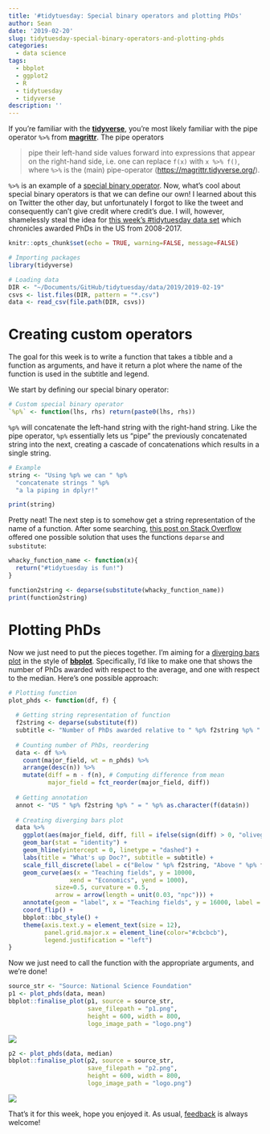 ```yaml
---
title: '#tidytuesday: Special binary operators and plotting PhDs'
author: Sean
date: '2019-02-20'
slug: tidytuesday-special-binary-operators-and-plotting-phds
categories:
  - data science
tags:
  - bbplot
  - ggplot2
  - R
  - tidytuesday
  - tidyverse
description: ''
---
```


If you're familiar with the [**tidyverse**](https://www.tidyverse.org/), you're most likely familiar with the pipe operator `%>%` from [**magrittr**](https://magrittr.tidyverse.org/). The pipe operators

> pipe their left-hand side values forward into expressions that appear on the right-hand side, i.e. one can replace `f(x)` with `x %>% f()`, where `%>%` is the (main) pipe-operator ([https://magrittr.tidyverse.org/](https://magrittr.tidyverse.org/)).

`%>%` is an example of a [special binary operator](https://cran.r-project.org/doc/manuals/R-lang.html#Operators). Now, what's cool about special binary operators is that we can define our own! I learned about this on Twitter the other day, but unfortunately I forgot to like the tweet and consequently can't give credit where credit's due. I will, however, shamelessly steal the idea for [this week's #tidytuesday data set](https://github.com/rfordatascience/tidytuesday/tree/master/data/2019/2019-02-19) which chronicles awarded PhDs in the US from 2008-2017.

```r
knitr::opts_chunk$set(echo = TRUE, warning=FALSE, message=FALSE)
```

```r
# Importing packages
library(tidyverse)

# Loading data
DIR <- "~/Documents/GitHub/tidytuesday/data/2019/2019-02-19"
csvs <- list.files(DIR, pattern = "*.csv")
data <- read_csv(file.path(DIR, csvs))
```


# Creating custom operators

The goal for this week is to write a function that takes a tibble and a function as arguments, and have it return a plot where the name of the function is used in the subtitle and legend. 

We start by defining our special binary operator:

```r
# Custom special binary operator
`%p%` <- function(lhs, rhs) return(paste0(lhs, rhs))
```

`%p%` will concatenate the left-hand string with the right-hand string. Like the pipe operator, `%p%` essentially lets us "pipe" the previously concatenated string into the next, creating a cascade of concatenations which results in a single string.

```r
# Example
string <- "Using %p% we can " %p% 
  "concatenate strings " %p% 
  "a la piping in dplyr!"

print(string)
```

Pretty neat! The next step is to somehow get a string representation of the name of a function. After some searching, [this post on Stack Overflow](https://stackoverflow.com/questions/1567718/getting-a-function-name-as-a-string) offered one possible solution that uses the functions `deparse` and `substitute`:

```r
whacky_function_name <- function(x){
  return("#tidytuesday is fun!")
}

function2string <- deparse(substitute(whacky_function_name))
print(function2string)
```

# Plotting PhDs

Now we just need to put the pieces together. I'm aiming for a [diverging bars plot](http://r-statistics.co/Top50-Ggplot2-Visualizations-MasterList-R-Code.html#Diverging%20Bars) in the style of [**bbplot**](https://github.com/bbc/bbplot). Specifically, I'd like to make one that shows the number of PhDs awarded with respect to the average, and one with respect to the median. Here's one possible approach:

```r
# Plotting function
plot_phds <- function(df, f) {
  
  # Getting string representation of function
  f2string <- deparse(substitute(f)) 
  subtitle <- "Number of PhDs awarded relative to " %p% f2string %p% " (2008-2017)"
  
  # Counting number of PhDs, reordering
  data <- df %>% 
    count(major_field, wt = n_phds) %>% 
    arrange(desc(n)) %>%
    mutate(diff = n - f(n), # Computing difference from mean
           major_field = fct_reorder(major_field, diff)) 
  
  # Getting annotation
  annot <- "US " %p% f2string %p% " = " %p% as.character(f(data$n))
  
  # Creating diverging bars plot
  data %>% 
    ggplot(aes(major_field, diff, fill = ifelse(sign(diff) > 0, "olivegreen", "firebrickred"))) + 
    geom_bar(stat = "identity") +
    geom_hline(yintercept = 0, linetype = "dashed") +
    labs(title = "What's up Doc?", subtitle = subtitle) +
    scale_fill_discrete(label = c("Below " %p% f2string, "Above " %p% f2string)) +
    geom_curve(aes(x = "Teaching fields", y = 10000,
                 xend = "Economics", yend = 1000),
             size=0.5, curvature = 0.5,
             arrow = arrow(length = unit(0.03, "npc"))) +
    annotate(geom = "label", x = "Teaching fields", y = 16000, label = annot, size = 5) +
    coord_flip() +
    bbplot::bbc_style() +
    theme(axis.text.y = element_text(size = 12),
          panel.grid.major.x = element_line(color="#cbcbcb"),
          legend.justification = "left")
}
```

Now we just need to call the function with the appropriate arguments, and we're done!

```r
source_str <- "Source: National Science Foundation"
p1 <- plot_phds(data, mean)
bbplot::finalise_plot(p1, source = source_str,
                      save_filepath = "p1.png",
                      height = 600, width = 800,
                      logo_image_path = "logo.png")
```

![](/post/2019-02-20-tidytuesday-special-binary-operators-and-plotting-phds_files/p1.png)

```r
p2 <- plot_phds(data, median)
bbplot::finalise_plot(p2, source = source_str,
                      save_filepath = "p2.png",
                      height = 600, width = 800,
                      logo_image_path = "logo.png")
```

![](/post/2019-02-20-tidytuesday-special-binary-operators-and-plotting-phds_files/p2.png)

That's it for this week, hope you enjoyed it. As usual, [feedback](https://twitter.com/mattemagisk) is always welcome!
